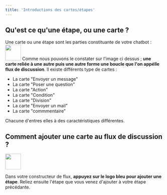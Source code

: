 ```yaml
---
title: 'Introductions des cartes/étapes'
---
```

## Qu'est ce qu'une étape, ou une carte ?

Une carte ou une étape sont les parties constituante de votre chatbot : 
<img height="50" src="https://clickway.fr/wp-content/uploads/2024/03/Capture-decran-2024-03-03-174552.png" />
Comme nous pouvons le constater sur l'image ci dessus ; **une carte reliée à une autre puis une autre forme une boucle que l'on appélle flux de discussion**. Il existe différents type de cartes : 

- La carte "Envoyer un message"
- La carte "Poser une question"
- La carte "Action"
- La carte "Condition"
- La carte "Division"
- La carte "Envoyer un mail"
- La carte "commmentaire"

Chacune d'entres elles à des caractéristiques différentes.

## Comment ajouter une carte au flux de discussion ?

<img height="50" src="https://clickway.fr/wp-content/uploads/2024/03/Capture-decran-2024-02-20-182408.png" />

Dans votre constructeur de flux, **appuyez sur le logo bleu pour ajouter une étape**. Reliez ensuite l'étape que vous venez d'ajouter à votre étape précédante. 

